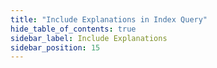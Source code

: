 ```yaml
---
title: "Include Explanations in Index Query"
hide_table_of_contents: true
sidebar_label: Include Explanations
sidebar_position: 15
---
```





<LanguageSwitcher supportedLanguages={supportedLanguages} />

<LanguageContent language="csharp">
   <IncludeExplanationsCsharp />
</LanguageContent>

<LanguageContent language="nodejs">
   <IncludeExplanationsNodejs />
</LanguageContent>


<!---
### Indexes
- [Query Overview](../../client-api/session/querying/how-to-query)

### Querying
- [Indexing Basics](../../indexes/indexing-basics)


-->